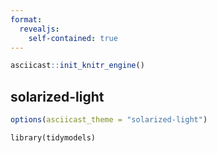```yaml
---
format:
  revealjs:
    self-contained: true
---
```


```r
asciicast::init_knitr_engine()
```

## solarized-light

```r
options(asciicast_theme = "solarized-light")
```

```asciicast
library(tidymodels)
```
